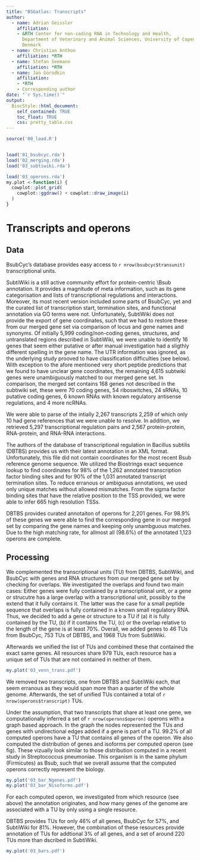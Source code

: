 ```yaml
--- 
title: "BSGatlas: Transcripts"
author:
  - name: Adrian Geissler
    affiliation:
    - &RTH Center for non-coding RNA in Technology and Health,
      Department of Veterinary and Animal Sciences, University of Copenhagen,
      Denmark
  - name: Christian Anthon
    affiliation: *RTH
  - name: Stefan Seemann
    affiliation: *RTH
  - name: Jan Gorodkin
    affiliation:
    - *RTH
    - Corresponding author
date: "`r Sys.time()`"
output:
  BiocStyle::html_document:
    self_contained: TRUE
    toc_float: TRUE
    css: pretty_table.css
---
```



```r
source('00_load.R')


load('01_bsubcyc.rda')
load('02_merging.rda')
load('03_subtiwiki.rda')

load('03_operons.rda')
my.plot <-function(i) {
  cowplot::plot_grid(
    cowplot::ggdraw() + cowplot::draw_image(i)
  )
}
```


# Transcripts and operons

## Data 

BsubCyc's database provides easy access to
`r nrow(bsubcyc$transunit)` transcriptional units.

SubtiWiki is a still active community effort for protein-centric \\Bsub annotation.
It provides a
magnitude of meta information, such as its gene categorisation and lists of
transcriptional regulations and interactions.
Moreover, its most recent version included some parts of BsubCyc, yet
and the curated list of transcription start, termination sites,
and functional annotation via
GO terms were not.
Unfortunately, SubtiWiki does not provide the export of gene coordinates,
such that we had to restore these from our merged gene set via
comparison of locus and gene names and synonyms.
Of initially 5,999 coding/non-coding genes, structures, and
untranslated regions described in SubtiWiki, we were unable to
identify 16 genes that seem either putative or after manual investigation
had a sligthly different spelling in the gene name.
The UTR information was ignored, as the underlying study prooved to have
classification difficulties (see below).
With exception to the afore mentioned very short peptide predictions that
we found to have unclear gene coordinates, the remaining 4,615 subtwiki genes
were unambiguously matched to our merged gene set.
In comparison, the merged set contains 168 genes not described in the subtiwiki set,
these were 70 coding genes, 54 riboswitches, 24 sRNAs, 10 putative coding
genes, 6 known RNAs with known regulatory antisense regulations, and
4 more ncRNAs.


We were able to parse of the intially 2,267 transcripts 2,259 of which only 10
had gene references that we were unable to resolve.
In addition, we retrieved
5,297 transcriptional regulation pairs and
2,567 protein-protein, RNA-protein, and RNA-RNA interactions.

The authors of the 
database of transcriptional regulation in Bacillus subtilis (DBTBS)
provides us with their latest annotation in an XML format.
Unfortunately, this file did not contain coordinates for the
most recent Bsub reference genome sequence.
We utilized the Biostrings exact sequence lookup to
find coordinates for 98% of the 1,262 annotated
transcription factor binding sites and 
for 90% of the 1,031 annotated transcript termination sites.
To reduce erranous or ambiguous annotations, we used only unique matches without
allowed mismatches.
From the sigma factor binding sites that have the relative position
to the TSS provided, we were able to infer 665 high resolution TSSs.

DBTBS provides curated annotaiton of operons for 2,201 genes.
For 98.9% of these genes we were able to find the corresponding gene
in our merged set by comparing the gene names and keeping only unambguous
matches.
Due to the high matching rate, for
allmost all (98.6%) of
the annotated 1,123 operons 
are complete.

## Processing

We complemented the transcriptional units (TU) from DBTBS, SubtiWiki, and
BsubCyc with genes and RNA structures from our merged gene set by
checking for overlaps.
We investigated the overlaps and found two main cases:
Either genes were 
fully contained by a transcriptional unit,
or a gene or strucutre has a large overlap with a 
transcriptional unit, possibly to the extend that it fully contains
it.
The latter was the case for a small peptide sequence that overlaps
is fully contained in a known small regulatory RNA.
Thus, we decided to add a gene or structure to a TU
if (a) it is fully contained by the TU, (b) if it contains the TU,
(c) or the overlap relative to the length of the gene is at least
70%.
Overall, we added genes to 46 TUs from BsubCyc,
753 TUs of DBTBS, and 1968 TUs from SubtiWiki.

Afterwards we unified the list of TUs and combined these that contained
the exact same genes. 
All resources share 979 TUs, each resource has a unique set
of TUs that are not contained in neither of them.

```r
my.plot('03_venn_trans.pdf')
```

We removed two transcripts, one from DBTBS and SubtiWiki each,
that seem erranous as they would span more than a quarter of
the whole genome.
Afterwards, the set of unified TUs contained a total
of `r nrow(operons$transcript)` TUs.

Under the assumption, that two transcripts that share at least one gene,
we computationally inferred a set of
`r nrow(operons$operon)` operons with a graph based approach.
In the graph the nodes represented the TUs and genes with undirectional edges
added if a gene is part of a TU.
99.2% of all computed operons have a TU that contains all genes of the operon.
We also computed the distribution of genes and isoforms per computed operon (see fig).
These vizually look similar to those distribution
computed in a recent study in Streptococcus pneumoniae.
This organism is in the same phylum
(Firmicutes) as Bsub, such that we overall assume
that the computed operons correctly represent the biology.

```r
my.plot('03_bar_Ngenes.pdf')
my.plot('03_bar_Nisoforms.pdf')
```


For each computed operon, we investigated from which resource (see above)
the annotation originates, and how many genes of the genome
are associated with a TU by only using a single resource.

DBTBS provides TUs for only 46% of all genes, BsubCyc for 57%,
and SubtiWiki for 81%.
However, the combination of these resources provide
annotation of TUs for addtional 3% of all genes,
and a set of around 220 TUs more than dscribed in SubtiWiki.

```r
my.plot('03_bars.pdf')
```
